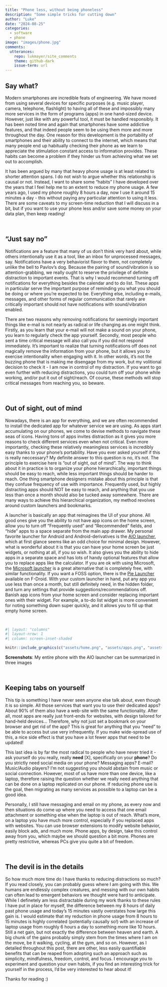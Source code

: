 ```yaml
---
title: "Phone less, without being phoneless"
description: "Some simple tricks for cutting down"
author: "Luke"
date: "2024-08-25"
categories:
  - software
  - phone
image: "images/phone.jpg"
comments:
  utterances:
    repo: lukmayer/site_comments
    theme: github-dark
    issue-term: url
---
```


## Say what?

Modern smartphones are incredible feats of engineering. We have moved from using several devices for specific purposes (e.g. music player, camera, telephone, flashlight) to having all of these and impossibly many more services in the form of programs (apps) in one hand-sized device. However, just like with any powerful tool, it must be handled responsibly. It has been noted time and again that smartphones have some addictive features, and that indeed people seem to be using them more and more throughout the day. One reason for this development is the portability of smartphones and their ability to connect to the internet, which means that many people end up habitually checking their phone as we learn to appreciate the stimulation constant access to information provides. These habits can become a problem if they hinder us from achieving what we set out to accomplish. 

It has been argued by many that heavy phone usage is at least related to shorter attention spans. I do not wish to argue whether this relationship is causal or not. Instead, I want to share some "habits" I have developed over the years that I feel help me to an extent to reduce my phone usage. A few years ago, I used my phone roughly 8 hours a day, now I use it around 15 minutes a day -  this without paying any particular attention to using it less. There are some caveats to my screen-time reduction that I will discuss in a bit, but if you want to use your phone less and/or save some money on your data plan, then keep reading! 

\

## "Just say no"

Notifications are a feature that many of us don't think very hard about, while others intentionally use it as a tool, like an inbox for unprocessed messages, say. Notifications have a very behaviorist flavor to them, not completely unlike the bell to Pavlov's dog. Because the pairing of sound/vibration is so attention-grabbing, we really ought to reserve the privilege of definite distraction to important events. That is why I would recommend turning off notifications for everything besides the calendar and to do list. These apps in particular serve the important purpose of reminding you what you should be doing or where you're expected to be. Everything else, including e-mails, messages, and other forms of regular communication that rarely are critically important should not have notifications with sound/vibration enabled. 

There are two reasons why removing notifications for seemingly important things like e-mail is not nearly as radical or life changing as one might think. Firstly, as you learn that your e-mail will not make a sound on your phone, you learn to regularly check the app yourself. Secondly, most people who sent a time critical message will also call you if you did not respond immediately. It's important to realize that turning notifications off does not magically remove the information from your phone, but it allows you to exercise intentionality when engaging with it. In other words, it's not the buzzing phone that is making me disengage from my work, but my volitional decision to check it - I am now in control of my distraction. If you want to go even further with reducing distractions, you could turn off your phone while working, and/or put it out of sight/reach. Of course, these methods will stop critical messages from reaching you, so beware.     

\

## Out of sight, out of mind 

Nowadays, there is an app for everything, and we are often recommended to install the dedicated app for whatever service we are using. As apps start accumulating on our phones, we come to devise methods to navigate these seas of icons. Having tons of apps invites distraction as it gives you more reasons to check different services even when not critical. Even more importantly, checking these relatively meaningless services is incredibly easy thanks to your phone's portability. Have you ever asked yourself if this is really neccessary? My definite answer to this question is no, it's not. The principle to exercise here is "out of sight, out of mind". The way to think about it in practice is to organize your phone hierarchically, important things should be easy to reach, while less important things should be harder to reach. One thing smartphone designers mistake about this principle is that they confuse frequency of use with importance. Frequently used, but highly distracting apps should NOT be easy to reach, and anything that you use less than once a month should also be tucked away somewhere. There are many ways to achieve this hierarchical organization, my method revolves around custom launchers and bookmarks. 

A launcher is basically an app that reimagines the UI of your phone. All good ones give you the ability to not have app icons on the home screen, allow you to turn off "Frequently used" and "Recommended" fields, and "hide" apps to a space separate from the main app drawer. My personal favorite launcher for Android and Android-derivatives is the [AIO launcher](https://aiolauncher.app), which at first glance seems like an odd choice for minimal design. However, what is wonderful about it is that you can have your home screen be just widgets, or nothing at all, if you so wish. It also gives you the ability to hide apps in a separate space and has lots of handy optional features that allow you to replace apps like the calculator. If you are ok with using Microsoft, the [Microsoft launcher](https://www.microsoft.com/en-us/garage/wall-of-fame/microsoft-launcher/) is a great alternative that is completely free, with similar functionality. If you want a FOSS option, there is the [Pie Launcher](https://f-droid.org/en/packages/de.markusfisch.android.pielauncher/) available on F-Droid. With your custom launcher in hand, put any app you use less than once a month, but still definitely need, in the hidden folder, and turn any settings that provide suggestions/recommendations off. Banish app icons from your home screen and consider replacing important ones with their widget. For example, a to-do list widget is more convenient for noting something down super quickly, and it allows you to fill up that empty home screen.       

\

::: {.text-center}

```r
#| layout: "columns"
#| layout-nrow: 1
#| column: screen-inset-shaded

knitr::include_graphics(c("assets/home.png", "assets/apps.png", "assets/shortcuts.png"))


```
**Screenshots**: My entire phone with the AIO launcher can be summarized in three images

:::

\

## Keeping tabs on yourself

This tip is something I have never seen anyone else talk about, even though it is so simple. All those services that want you to use their dedicated apps? About 90% of them also have a web-site with the same functionality. After all, most apps are really just front-ends for websites, with design tailored for hand-held devices... Therefore, why not just set a bookmark on your browser and get rid of the app? This is great for anything that you "need" to be able to access but use very infrequently. If you make wide-spread use of this, a nice side effect is that you have a lot fewer apps that need to be updated!  

This last idea is by far the most radical to people who have never tried it - ask yourself do you really, really **need** [X], specifically on your **phone**? Do you strictly need social media on your phone? Messaging apps? E-mail? Music/Audio players? I'm not suggesting you should abstain from music or social connection. However, most of us have more than one device, like a laptop, therefore raising the question whether we really need anything that can be done on a laptop replicated on our phone. If reducing phone use is the goal, then migrating as many services as possible to a laptop can be a good idea. 

Personally, I still have messaging and email on my phone, as every now and then situations do come up where you need to access that one email attachment or something else when the laptop is out of reach. What's more, on a laptop you have much more control, especially if you replaced apps with websites. You can use browser extensions to modify website behavior, easily block ads, and much more. Phone apps, by design, take this control away from you, which maybe we should question a bit more. Phones are pretty restrictive, whereas PCs give you quite a bit of freedom.  

\

## The devil is in the details

So how much more time do I have thanks to reducing distractions so much? If you read closely, you can probably guess where I am going with this. We humans are endlessly complex creatures, and messing with our own habits can often lead to emergent behaviors we thought were hard to anticipate. While I definetely am less distractable during my work thanks to these rules I have put in place for myself, the difference between my 8 hours of daily past phone usage and today's 15 minutes vastly overstates how large this gain is. I would estimate that my reduction in phone usage from 8 hours to 15 minutes is highly correlated (potentially causally so!) with an increase of laptop usage from roughly 6 hours a day to something more like 10 hours. Still a net gain, but not exactly the difference between heaven and earth. A big chunk of the gains probably simply stem from the times where I am on the move, be it walking, cycling, at the gym, and so on. However, as I detailed throughout this post, there are other, less easily quantifiable benefits that can be reaped from adopting such an approach such as simplicity, mindfulness, freedom, control, and focus. I encourage you to experiment and question your own habits, if you find an interesting trick for yourself in the process, I'd be very interested to hear about it!

Thanks for reading :)

